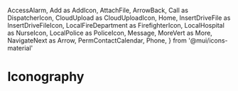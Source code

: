   AccessAlarm,
  Add as AddIcon,
  AttachFile,
  ArrowBack,
  Call as DispatcherIcon,
  CloudUpload as CloudUploadIcon,
  Home,
  InsertDriveFile as InsertDriveFileIcon,
  LocalFireDepartment as FirefighterIcon,
  LocalHospital as NurseIcon,
  LocalPolice as PoliceIcon,
  Message,
  MoreVert as More,
  NavigateNext as Arrow,
  PermContactCalendar,
  Phone,
} from '@mui/icons-material'

<Meta title="Iconography" />

# Iconography

<IconGallery>
  <IconItem name="AccessAlarm">
    <AccessAlarm />
  </IconItem>
  <IconItem name="AddIcon">
    <AddIcon />
  </IconItem>
  <IconItem name="Arrow">
    <Arrow />
  </IconItem>
  <IconItem name="ArrowBack">
    <ArrowBack />
  </IconItem>
  <IconItem name="AttachFile">
    <AttachFile />
  </IconItem>
  <IconItem name="CloudUploadIcon">
    <CloudUploadIcon />
  </IconItem>
  <IconItem name="DispatcherIcon">
    <DispatcherIcon />
  </IconItem>
  <IconItem name="FirefighterIcon">
    <FirefighterIcon />
  </IconItem>
  <IconItem name="Home">
    <Home />
  </IconItem>
  <IconItem name="InsertDriveFileIcon">
    <InsertDriveFileIcon />
  </IconItem>
  <IconItem name="Message">
    <Message />
  </IconItem>
  <IconItem name="More">
    <More />
  </IconItem>
  <IconItem name="NurseIcon">
    <NurseIcon />
  </IconItem>
  <IconItem name="PermContactCalendar">
    <PermContactCalendar />
  </IconItem>
  <IconItem name="Phone">
    <Phone />
  </IconItem>
  <IconItem name="PoliceIcon">
    <PoliceIcon />
  </IconItem>
  <IconItem name="IncidentIcon">
    <ErrorOutlineIcon />
  </IconItem>
</IconGallery>
